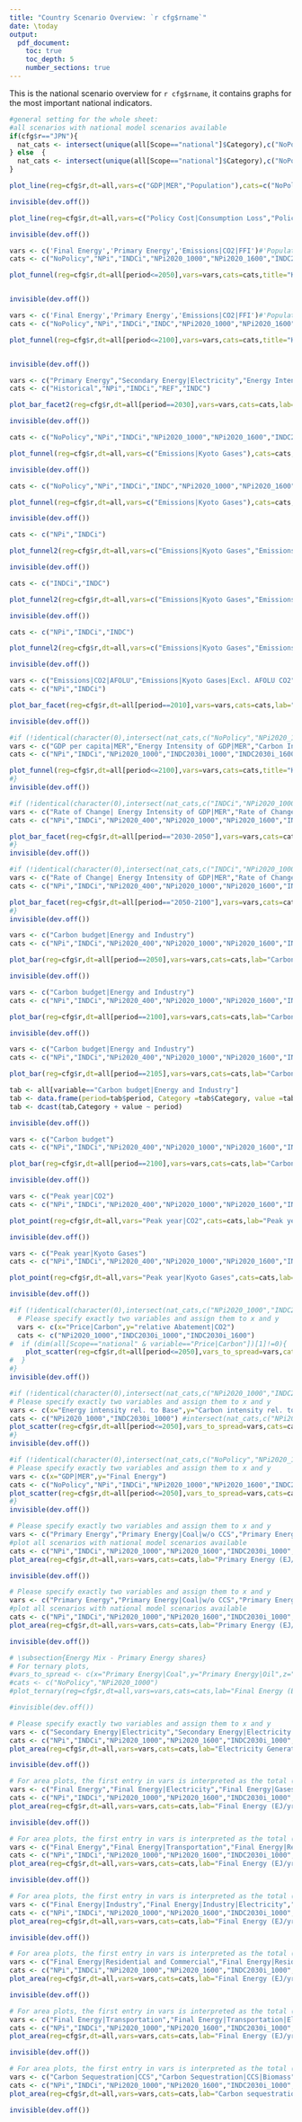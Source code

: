 ```yaml
---
title: "Country Scenario Overview: `r cfg$rname`"
date: \today
output:
  pdf_document:
    toc: true
    toc_depth: 5
    number_sections: true
---
```

  
  This is the national scenario overview for `r cfg$rname`, it contains graphs for the most important national indicators.
  
\section{National results}

\subsection{GDP and Population over time in Baseline scenarios}

```r
#general setting for the whole sheet:
#all scenarios with national model scenarios available
if(cfg$r=="JPN"){
  nat_cats <- intersect(unique(all[Scope=="national"]$Category),c("NoPolicy","NPi","INDCi","NPi2020_1000","INDC2030i_1600"))
} else  {
  nat_cats <- intersect(unique(all[Scope=="national"]$Category),c("NoPolicy","NPi","INDCi","INDC2030i_1000","INDC2030i_1600"))
}

plot_line(reg=cfg$r,dt=all,vars=c("GDP|MER","Population"),cats=c("NoPolicy"),title="Socio-Economic Indicators",file_pre="gdp_pop_line")   

invisible(dev.off())

```
\subsection{Macro economic results}

```r

plot_line(reg=cfg$r,dt=all,vars=c("Policy Cost|Consumption Loss","Policy Cost|GDP Loss"),cats=c("INDC2030i_1600"),title="Policy Costs in INDC2030i_1600 scenarios",file_pre="cons_gdp_loss_line")   

invisible(dev.off())

```

\subsection{Key energy system characteristics}

```r

vars <- c('Final Energy','Primary Energy','Emissions|CO2|FFI')#'Population')
cats <- c("NoPolicy","NPi","INDCi","NPi2020_1000","NPi2020_1600","INDC2030i_1000","INDC2030i_1600")

plot_funnel(reg=cfg$r,dt=all[period<=2050],vars=vars,cats=cats,title="Key energy system characteristics",file_pre="fe_pe_co2_funnel",glob_lines=T,xlim=c(2000,2050))   


invisible(dev.off())

```

\subsection{Key energy system characteristics - long-term}

```r

vars <- c('Final Energy','Primary Energy','Emissions|CO2|FFI')#'Population')
cats <- c("NoPolicy","NPi","INDCi","INDC","NPi2020_1000","NPi2020_1600","INDC2030i_1000","INDC2030i_1600")

plot_funnel(reg=cfg$r,dt=all[period<=2100],vars=vars,cats=cats,title="Key energy system characteristics",file_pre="fe_pe_co2_funnel_LT",glob_lines=T,xlim=c(2000,2100))   


invisible(dev.off())

```

\subsection{Key energy system characteristics - 2}

```r

vars <- c("Primary Energy","Secondary Energy|Electricity","Energy Intensity of GDP|MER","Renewables Share|TPES|Excl. Nuclear")
cats <- c("Historical","NPi","INDCi","REF","INDC")

plot_bar_facet2(reg=cfg$r,dt=all[period==2030],vars=vars,cats=cats,lab="Energy system characteristics",file_pre="Energy_bar_facet")   

invisible(dev.off())

```

\subsection{Kyoto gas emissions over time}

```r

cats <- c("NoPolicy","NPi","INDCi","NPi2020_1000","NPi2020_1600","INDC2030i_1000","INDC2030i_1600")

plot_funnel(reg=cfg$r,dt=all,vars=c("Emissions|Kyoto Gases"),cats=cats,title="Kyoto gas emissions",file_pre="GHG_funnel",glob_lines=T,xlim=c(2000,2050))   

invisible(dev.off())

```

\subsection{Kyoto gas emissions over time - long-term}

```r

cats <- c("NoPolicy","NPi","INDCi","INDC","NPi2020_1000","NPi2020_1600","INDC2030i_1000","INDC2030i_1600")

plot_funnel(reg=cfg$r,dt=all,vars=c("Emissions|Kyoto Gases"),cats=cats,title="Kyoto gas emissions",file_pre="GHG_funnel_LT",glob_lines=T,xlim=c(2000,2100))   

invisible(dev.off())

```

\subsection{Kyoto gas emissions over time - detailed}

```r

cats <- c("NPi","INDCi")

plot_funnel2(reg=cfg$r,dt=all,vars=c("Emissions|Kyoto Gases","Emissions|Kyoto Gases|Excl. AFOLU CO2","Emissions|CO2|AFOLU"),cats=cats,title="Kyoto gas emissions including/excluding AFOLU CO2",file_pre="GHG_AFOLU_funnel1",glob_lines=T,xlim=c(2000,2030))   

invisible(dev.off())

```

\subsection{Kyoto gas emissions over time - comparison ADVANCE}

```r

cats <- c("INDCi","INDC")

plot_funnel2(reg=cfg$r,dt=all,vars=c("Emissions|Kyoto Gases","Emissions|Kyoto Gases|Excl. AFOLU CO2","Emissions|CO2|AFOLU"),cats=cats,title="Kyoto gas emissions including/excluding AFOLU CO2",file_pre="GHG_AFOLU_funnel2",glob_lines=T,xlim=c(2000,2030))   

invisible(dev.off())

```

\subsection{Kyoto gas emissions over time - detailed - long-term}

```r

cats <- c("NPi","INDCi","INDC")

plot_funnel2(reg=cfg$r,dt=all,vars=c("Emissions|Kyoto Gases","Emissions|Kyoto Gases|Excl. AFOLU CO2","Emissions|CO2|AFOLU"),cats=cats,title="Kyoto gas emissions including/excluding AFOLU CO2",file_pre="GHG_AFOLU_funnel_LT",glob_lines=T,xlim=c(2000,2100))   

invisible(dev.off())

```

\subsection{2010 emissions}

```r

vars <- c("Emissions|CO2|AFOLU","Emissions|Kyoto Gases|Excl. AFOLU CO2")
cats <- c("NPi","INDCi") 

plot_bar_facet(reg=cfg$r,dt=all[period==2010],vars=vars,cats=cats,lab="Emissions (MtCO2-equiv./year)",file_pre="2010_emis_bar")   

invisible(dev.off())

```

\subsection{Kaya Factors over time}

```r
#if (!identical(character(0),intersect(nat_cats,c("NoPolicy","NPi2020_1000","INDC2030i_1000")) )){
vars <- c("GDP per capita|MER","Energy Intensity of GDP|MER","Carbon Intensity of FE","Emissions per capita")
cats <- c("NPi","INDCi","NPi2020_1000","INDC2030i_1000","INDC2030i_1600")

plot_funnel(reg=cfg$r,dt=all[period<=2100],vars=vars,cats=cats,title="Kaya factors",file_pre="kaya_funnel",glob_lines=T,xlim=c(2000,2100))   
#}
invisible(dev.off())

```

\subsection{Rates of change 2030-2050}

```r
#if (!identical(character(0),intersect(nat_cats,c("INDCi","NPi2020_1000","INDC2030i_1000")) )){
vars <- c("Rate of Change| Energy Intensity of GDP|MER","Rate of Change| Carbon Intensity of FE","Rate of Change| Emissions|CO2|FFI","Rate of Change| Emissions Intensity of GDP|MER")
cats <- c("NPi","INDCi","NPi2020_400","NPi2020_1000","NPi2020_1600","INDC2030i_400","INDC2030i_1000","INDC2030i_1600") #unique(all$Category) #intersect(nat_cats,c("INDCi","NPi2020_1000","INDC2030i_1000"))

plot_bar_facet(reg=cfg$r,dt=all[period=="2030-2050"],vars=vars,cats=cats,lab="Rate of change (%/year; 2030-2050)",file_pre="rate_of_change_30-50_bar")   
#}
invisible(dev.off())

```

\subsection{Rates of change 2050-2100}

```r
#if (!identical(character(0),intersect(nat_cats,c("INDCi","NPi2020_1000","INDC2030i_1000")) )){
vars <- c("Rate of Change| Energy Intensity of GDP|MER","Rate of Change| Carbon Intensity of FE","Rate of Change| Emissions|CO2|FFI","Rate of Change| Emissions Intensity of GDP|MER")
cats <- c("NPi","INDCi","NPi2020_400","NPi2020_1000","NPi2020_1600","INDC2030i_400","INDC2030i_1000","INDC2030i_1600")#unique(all$Category) #intersect(nat_cats,c("INDCi","NPi2020_1000","INDC2030i_1000"))

plot_bar_facet(reg=cfg$r,dt=all[period=="2050-2100"],vars=vars,cats=cats,lab="Rate of change (%/year; 2050-2100)",file_pre="rate_of_change_50-100_bar")   
#}
invisible(dev.off())

```

\subsection{Carbon budget 2011-2050}

```r
vars <- c("Carbon budget|Energy and Industry")
cats <- c("NPi","INDCi","NPi2020_400","NPi2020_1000","NPi2020_1600","INDC2030i_400","INDC2030i_1000","INDC2030i_1600") #unique(all$Category)

plot_bar(reg=cfg$r,dt=all[period==2050],vars=vars,cats=cats,lab="Carbon budget|Energy and Industry (Gt CO2; 2011-2050)",file_pre="carbon_budget_enin_bar50",ref_line=T)

invisible(dev.off())

```
\subsection{Carbon budget 2011-2100}

```r
vars <- c("Carbon budget|Energy and Industry")
cats <- c("NPi","INDCi","NPi2020_400","NPi2020_1000","NPi2020_1600","INDC2030i_400","INDC2030i_1000","INDC2030i_1600")#unique(all$Category)

plot_bar(reg=cfg$r,dt=all[period==2100],vars=vars,cats=cats,lab="Carbon budget|Energy and Industry (Gt CO2; 2011-2100)",file_pre="carbon_budget_enin_bar",ref_line=T)

invisible(dev.off())

```
\subsection{Carbon budget 2051-2100}

```r
vars <- c("Carbon budget|Energy and Industry")
cats <- c("NPi","INDCi","NPi2020_400","NPi2020_1000","NPi2020_1600","INDC2030i_400","INDC2030i_1000","INDC2030i_1600")#unique(all$Category)

plot_bar(reg=cfg$r,dt=all[period==2105],vars=vars,cats=cats,lab="Carbon budget|Energy and Industry (Gt CO2; 2051-2100)",file_pre="carbon_budget_enin_bar_50_100",ref_line=F)

tab <- all[variable=="Carbon budget|Energy and Industry"]
tab <- data.frame(period=tab$period, Category =tab$Category, value =tab$value, model = tab$model)
tab <- dcast(tab,Category + value ~ period)

invisible(dev.off())

```

\subsection{Carbon budget 2011-2100 - all CO2}

```r
vars <- c("Carbon budget")
cats <- c("NPi","INDCi","NPi2020_400","NPi2020_1000","NPi2020_1600","INDC2030i_400","INDC2030i_1000","INDC2030i_1600")#unique(all$Category)

plot_bar(reg=cfg$r,dt=all[period==2100],vars=vars,cats=cats,lab="Carbon budget (Gt CO2; 2011-2100)",file_pre="carbon_budget_CO2_bar",ref_line=T)

invisible(dev.off())

```

\subsection{Peak year CO2}

```r
vars <- c("Peak year|CO2")
cats <- c("NPi","INDCi","NPi2020_400","NPi2020_1000","NPi2020_1600","INDC2030i_400","INDC2030i_1000","INDC2030i_1600")#unique(all$Category)

plot_point(reg=cfg$r,dt=all,vars="Peak year|CO2",cats=cats,lab="Peak year CO2 emissions",file_pre="peak_CO2_point",ref_line=F)

invisible(dev.off())

```

\subsection{Peak year Kyoto Gases}

```r
vars <- c("Peak year|Kyoto Gases")
cats <- c("NPi","INDCi","NPi2020_400","NPi2020_1000","NPi2020_1600","INDC2030i_400","INDC2030i_1000","INDC2030i_1600")#unique(all$Category)

plot_point(reg=cfg$r,dt=all,vars="Peak year|Kyoto Gases",cats=cats,lab="Peak year Kyoto Gas emissions",file_pre="peak_Kyoto_point",ref_line=F)

invisible(dev.off())

```

\subsection{Elasticity of models: relative abatement as function of Carbon price}

```r
#if (!identical(character(0),intersect(nat_cats,c("NPi2020_1000","INDC2030i_1000")) )){
  # Please specify exactly two variables and assign them to x and y
  vars <- c(x="Price|Carbon",y="relative Abatement|CO2")
  cats <- c("NPi2020_1000","INDC2030i_1000","INDC2030i_1600")
#  if (dim(all[Scope=="national" & variable=="Price|Carbon"])[1]!=0){
    plot_scatter(reg=cfg$r,dt=all[period<=2050],vars_to_spread=vars,cats=cats,title="Relative Abatement",file_pre="relAb_co2pr_scatter",xlog=T,xlim=c(10,1000))   
#  }
#}
invisible(dev.off())

```

\subsection{Elasticity of models: Carbon Intensity vs. Energy Intensity}

```r
#if (!identical(character(0),intersect(nat_cats,c("NPi2020_1000","INDC2030i_1000")) )){
# Please specify exactly two variables and assign them to x and y
vars <- c(x="Energy intensity rel. to Base",y="Carbon intensity rel. to Base")
cats <- c("NPi2020_1000","INDC2030i_1000") #intersect(nat_cats,c("NPi2020_1000","INDC2030i_1000"))
plot_scatter(reg=cfg$r,dt=all[period<=2050],vars_to_spread=vars,cats=cats,title="Carbon Intensity vs. Energy Intensity",file_pre="ci_ei_scatter")   
#}
invisible(dev.off())

```

\subsection{Final Energy over GDP}

```r
#if (!identical(character(0),intersect(nat_cats,c("NoPolicy","NPi2020_1000","INDC2030i_1000")) )){
# Please specify exactly two variables and assign them to x and y
vars <- c(x="GDP|MER",y="Final Energy")
cats <- c("NoPolicy","NPi","INDCi","NPi2020_1000","NPi2020_1600","INDC2030i_1000","INDC2030i_1600")
plot_scatter(reg=cfg$r,dt=all[period<=2050],vars_to_spread=vars,cats=cats,title="Socio-Economic Indicators",file_pre="gdp_fe_scatter")   
#}
invisible(dev.off())

```

\subsection{Energy Mix - Primary Energy}

```r

# Please specify exactly two variables and assign them to x and y
vars <- c("Primary Energy","Primary Energy|Coal|w/o CCS","Primary Energy|Coal|w/ CCS","Primary Energy|Gas|w/o CCS","Primary Energy|Gas|w/ CCS","Primary Energy|Oil|w/o CCS","Primary Energy|Oil|w/ CCS","Primary Energy|Biomass|w/o CCS","Primary Energy|Biomass|w/ CCS","Primary Energy|Nuclear","Primary Energy|Hydro","Primary Energy|Wind","Primary Energy|Solar","Primary Energy|Geothermal","Primary Energy|Other","Primary Energy|Secondary Energy Trade")
#plot all scenarios with national model scenarios available
cats <- c("NPi","INDCi","NPi2020_1000","NPi2020_1600","INDC2030i_1000","INDC2030i_1600")
plot_area(reg=cfg$r,dt=all,vars=vars,cats=cats,lab="Primary Energy (EJ/yr)",file_pre="pe_area",xlim=c(2000,2050))   

invisible(dev.off())

```

\subsection{Energy Mix - Primary Energy - Long-term}

```r

# Please specify exactly two variables and assign them to x and y
vars <- c("Primary Energy","Primary Energy|Coal|w/o CCS","Primary Energy|Coal|w/ CCS","Primary Energy|Gas|w/o CCS","Primary Energy|Gas|w/ CCS","Primary Energy|Oil|w/o CCS","Primary Energy|Oil|w/ CCS","Primary Energy|Biomass|w/o CCS","Primary Energy|Biomass|w/ CCS","Primary Energy|Nuclear","Primary Energy|Hydro","Primary Energy|Wind","Primary Energy|Solar","Primary Energy|Geothermal","Primary Energy|Other","Primary Energy|Secondary Energy Trade")
#plot all scenarios with national model scenarios available
cats <- c("NPi","INDCi","NPi2020_1000","NPi2020_1600","INDC2030i_1000","INDC2030i_1600")
plot_area(reg=cfg$r,dt=all,vars=vars,cats=cats,lab="Primary Energy (EJ/yr)",file_pre="pe_area_LT",xlim=c(2000,2100))   

invisible(dev.off())

```

```r
# \subsection{Energy Mix - Primary Energy shares}
# For ternary plots, 
#vars_to_spread <- c(x="Primary Energy|Coal",y="Primary Energy|Oil",z="Primary Energy|Non-Biomass Renewables")
#cats <- c("NoPolicy","NPi2020_1000")
#plot_ternary(reg=cfg$r,dt=all,vars=vars,cats=cats,lab="Final Energy (EJ/yr)",file_pre="pe_tern",yearmax=2050)   

#invisible(dev.off())

```

\subsection{Energy Mix - Electricity}

```r

# Please specify exactly two variables and assign them to x and y
vars <- c("Secondary Energy|Electricity","Secondary Energy|Electricity|Coal|w/o CCS","Secondary Energy|Electricity|Coal|w/ CCS","Secondary Energy|Electricity|Gas|w/o CCS","Secondary Energy|Electricity|Gas|w/ CCS","Secondary Energy|Electricity|Oil","Secondary Energy|Electricity|Biomass|w/o CCS","Secondary Energy|Electricity|Biomass|w/ CCS","Secondary Energy|Electricity|Nuclear","Secondary Energy|Electricity|Hydro","Secondary Energy|Electricity|Wind","Secondary Energy|Electricity|Solar","Secondary Energy|Electricity|Geothermal","Secondary Energy|Electricity|Other")
cats <- c("NPi","INDCi","NPi2020_1000","NPi2020_1600","INDC2030i_1000","INDC2030i_1600")
plot_area(reg=cfg$r,dt=all,vars=vars,cats=cats,lab="Electricity Generation (EJ/yr)",file_pre="ele_area",xlim=c(2000,2050))   

invisible(dev.off())

```

\subsection{Energy Mix - Final Energy by carrier}

```r

# For area plots, the first entry in vars is interpreted as the total (line_plot on top)
vars <- c("Final Energy","Final Energy|Electricity","Final Energy|Gases","Final Energy|Heat","Final Energy|Hydrogen","Final Energy|Liquids","Final Energy|Other","Final Energy|Solids")
cats <- c("NPi","INDCi","NPi2020_1000","NPi2020_1600","INDC2030i_1000","INDC2030i_1600")
plot_area(reg=cfg$r,dt=all,vars=vars,cats=cats,lab="Final Energy (EJ/yr)",file_pre="fe_c_area",xlim=c(2000,2050))   

invisible(dev.off())

```

\subsection{Energy Mix - Final Energy by sector}

```r

# For area plots, the first entry in vars is interpreted as the total (line_plot on top)
vars <- c("Final Energy","Final Energy|Transportation","Final Energy|Residential and Commercial","Final Energy|Industry","Final Energy|Other Sector")
cats <- c("NPi","INDCi","NPi2020_1000","NPi2020_1600","INDC2030i_1000","INDC2030i_1600")
plot_area(reg=cfg$r,dt=all,vars=vars,cats=cats,lab="Final Energy (EJ/yr)",file_pre="fe_s_area")   

invisible(dev.off())

```

\subsection{Energy Mix - Final Energy in Industry}

```r

# For area plots, the first entry in vars is interpreted as the total (line_plot on top)
vars <- c("Final Energy|Industry","Final Energy|Industry|Electricity","Final Energy|Industry|Gases","Final Energy|Industry|Heat","Final Energy|Industry|Hydrogen","Final Energy|Industry|Liquids","Final Energy|Industry|Other","Final Energy|Industry|Solids")
cats <- c("NPi","INDCi","NPi2020_1000","NPi2020_1600","INDC2030i_1000","INDC2030i_1600")
plot_area(reg=cfg$r,dt=all,vars=vars,cats=cats,lab="Final Energy (EJ/yr)",file_pre="fe_industry_area")   

invisible(dev.off())

```

\subsection{Energy Mix - Final Energy in Residential and Commercial}

```r

# For area plots, the first entry in vars is interpreted as the total (line_plot on top)
vars <- c("Final Energy|Residential and Commercial","Final Energy|Residential and Commercial|Electricity","Final Energy|Residential and Commercial|Gases","Final Energy|Residential and Commercial|Heat","Final Energy|Residential and Commercial|Hydrogen","Final Energy|Residential and Commercial|Liquids","Final Energy|Residential and Commercial|Other", "Final Energy|Residential and Commercial|Solids")
cats <- c("NPi","INDCi","NPi2020_1000","NPi2020_1600","INDC2030i_1000","INDC2030i_1600")
plot_area(reg=cfg$r,dt=all,vars=vars,cats=cats,lab="Final Energy (EJ/yr)",file_pre="fe_buildings_area")   

invisible(dev.off())

```

\subsection{Energy Mix - Final Energy in Transportation}

```r

# For area plots, the first entry in vars is interpreted as the total (line_plot on top)
vars <- c("Final Energy|Transportation","Final Energy|Transportation|Electricity","Final Energy|Transportation|Gases","Final Energy|Transportation|Hydrogen","Final Energy|Transportation|Liquids","Final Energy|Transportation|Other")
cats <- c("NPi","INDCi","NPi2020_1000","NPi2020_1600","INDC2030i_1000","INDC2030i_1600")
plot_area(reg=cfg$r,dt=all,vars=vars,cats=cats,lab="Final Energy (EJ/yr)",file_pre="fe_transport_area")   

invisible(dev.off())

```

\subsection{Carbon sequestration - CCS}

```r

# For area plots, the first entry in vars is interpreted as the total (line_plot on top)
vars <- c("Carbon Sequestration|CCS","Carbon Sequestration|CCS|Biomass","Carbon Sequestration|CCS|Fossil")
cats <- c("NPi","INDCi","NPi2020_1000","NPi2020_1600","INDC2030i_1000","INDC2030i_1600")
plot_area(reg=cfg$r,dt=all,vars=vars,cats=cats,lab="Carbon sequestration (Mt CO2/yr)",file_pre="cs_CCS_area")   

invisible(dev.off())
```
